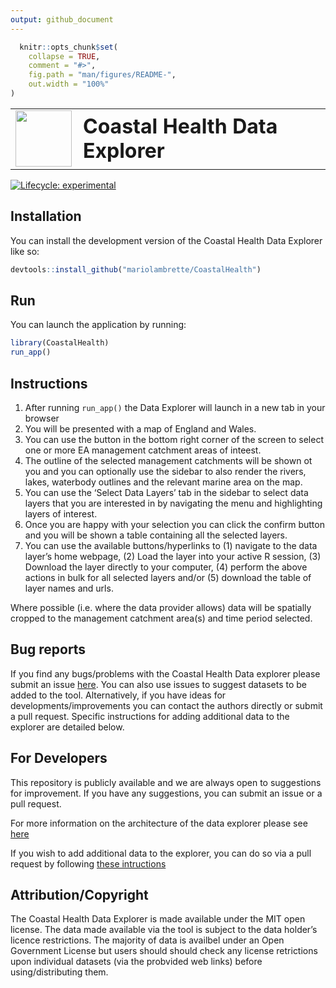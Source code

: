 ```yaml
---
output: github_document
---
```


<!-- README.md is generated from README.Rmd. Please edit that file -->

```r
  knitr::opts_chunk$set(
    collapse = TRUE,
    comment = "#>",
    fig.path = "man/figures/README-",
    out.width = "100%"
)
```

<table style="border-collapse: collapse; border: none; border-color: transparent;">
  <tr style="border: none; border-color: transparent;">
    <td style="border: none; padding-right: 10px; vertical-align: middle;">
      <img src="inst/app/www/logo.png" width="90"/>
    </td>
    <td style="border: none; vertical-align: middle; border-color: transparent;">
      <h1 style="margin: 0;">Coastal Health Data Explorer</h1>
    </td>
  </tr>
</table>

<!-- badges: start -->
[![Lifecycle: experimental](https://img.shields.io/badge/lifecycle-experimental-orange.svg)](https://lifecycle.r-lib.org/articles/stages.html#experimental)
<!-- badges: end -->

## Installation

You can install the development version of the Coastal Health Data Explorer like so:

```r

devtools::install_github("mariolambrette/CoastalHealth")

```

## Run

You can launch the application by running:

```r
library(CoastalHealth)
run_app()
```

## Instructions

1. After running `run_app()` the Data Explorer will launch in a new tab in your browser
2. You will be presented with a map of England and Wales.
3. You can use the button in the bottom right corner of the screen to select one or more EA management catchment areas of inteest.
4. The outline of the selected management catchments will be shown ot you and you can optionally use the sidebar to also render the rivers, lakes, waterbody outlines and the relevant marine area on the map.
5. You can use the 'Select Data Layers' tab in the sidebar to select data layers that you are interested in by navigating the menu and highlighting layers of interest.
6. Once you are happy with your selection you can click the confirm button and you will be shown a table containing all the selected layers.
7. You can use the available buttons/hyperlinks to (1) navigate to the data layer's home webpage, (2) Load the layer into your active R session, (3) Download the layer directly to your computer, (4) perform the above actions in bulk for all selected layers and/or (5) download the table of layer names and urls.

Where possible (i.e. where the data provider allows) data will be spatially cropped to the management catchment area(s) and time period selected. 

## Bug reports

If you find any bugs/problems with the Coastal Health Data explorer please submit an issue [here](https://github.com/mariolambrette/CoastalHealth/issues). You can also use issues to suggest datasets to be added to the tool. Alternatively, if you have ideas for developments/improvements you can contact the authors directly or submit a pull request. Specific instructions for adding additional data to the explorer are detailed below.

## For Developers

This repository is publicly available and we are always open to suggestions for improvement. If you have any suggestions, you can submit an issue or a pull request.

For more information on the architecture of the data explorer please see [here](https://github.com/mariolambrette/CoastalHealth/tree/main/vignettes/app-structure.html)

If you wish to add additional data to the explorer, you can do so via a pull request by following [these intructions](https://github.com/mariolambrette/CoastalHealth/tree/main/vignettes/add-data.html)

## Attribution/Copyright

The Coastal Health Data Explorer is made available under the MIT open license.
The data made available via the tool is subject to the data holder's licence restrictions. The majority of data is availbel under an Open Government License but users should should check any license retrictions upon individual datasets (via the probvided web links) before using/distributing them.


